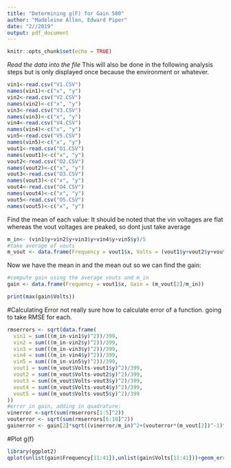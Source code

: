 ```yaml
---
title: "Determining g(F) for Gain 500"
author: "Madeleine Allen, Edward Piper"
date: "2//2019"
output: pdf_document
---
```


```r
knitr::opts_chunk$set(echo = TRUE)
```

*Read the data into the file*
This will also be done in the following analysis steps but is only displayed once because the environment or whatever.
```r
vin1<-read.csv("V1.CSV")
names(vin1)<-c("x", "y")
vin2<-read.csv("V2.CSV")
names(vin2)<-c("x", "y")
vin3<-read.csv("V3.CSV")
names(vin3)<-c("x", "y")
vin4<-read.csv("V4.CSV")
names(vin4)<-c("x", "y")
vin5<-read.csv("V5.CSV")
names(vin5)<-c("x", "y")
vout1<-read.csv("O1.CSV")
names(vout1)<-c("x", "y")
vout2<-read.csv("O2.CSV")
names(vout2)<-c("x", "y")
vout3<-read.csv("O3.CSV")
names(vout3)<-c("x", "y")
vout4<-read.csv("O4.CSV")
names(vout4)<-c("x", "y")
vout5<-read.csv("O5.CSV")
names(vout5)<-c("x", "y")
```

Find the mean of each value:
It should be noted that the vin voltages are flat whereas the vout voltages are peaked, so dont just take average
```r
m_in<- (vin1$y+vin2$y+vin3$y+vin4$y+vin5$y)/5
#take average of vouts
m_vout <- data.frame(Frequency = vout1$x, Volts = (vout1$y+vout2$y+vout3$y+vout4$y+vout5$y)/5)
```

Now we have the mean in and the mean out so we can find the gain:
```r
#compute gain using the average vouts and m_in
gain <- data.frame(Frequency = vout1$x, Gain = (m_vout[2]/m_in))

print(max(gain$Volts))
```
#Calculating Error
not really sure how to calculate error of a function. going to take RMSE for each.
```r
rmserrors <- sqrt(data.frame(
  vin1 = sum(((m_in-vin1$y)^2))/399, 
  vin2 = sum(((m_in-vin2$y)^2))/399,
  vin3 = sum(((m_in-vin3$y)^2))/399,
  vin4 = sum(((m_in-vin4$y)^2))/399,
  vin5 = sum(((m_in-vin5$y)^2))/399,
  vout1 = sum((m_vout$Volts-vout1$y)^2)/399,
  vout2 = sum((m_vout$Volts-vout2$y)^2)/399,
  vout3 = sum((m_vout$Volts-vout3$y)^2)/399,
  vout4 = sum((m_vout$Volts-vout4$y)^2)/399,
  vout5 = sum((m_vout$Volts-vout5$y)^2)/399
))
#error in gain, adding in quadrature: 
vinerror <-sqrt(sum(rmserrors[1:5]^2))
vouterror <- sqrt(sum(rmserrors[6:10]^2))
gainerror <- gain[2]*sqrt((vinerror/m_in)^2+(vouterror*(m_vout[2])^-1)^2)

```
#Plot g(f)
```r
library(ggplot2)
qplot(unlist(gain$Frequency[11:41]),unlist(gain$Volts[11:41]))+geom_errorbar(aes(x=unlist(gain$Frequency[11:41]), ymin=unlist(gain$Volts[11:41]-gainerror$Volts[11:41]), ymax=unlist(gain$Volts[11:41]+gainerror$Volts[11:41])), width=0.25)+labs(title = "The Gain Function g(F)", x= "Frequency (Hz)", y = "Gain")
```
